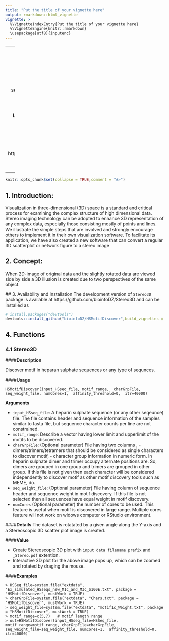 ```yaml
---
title: "Put the title of your vignette here"
output: rmarkdown::html_vignette
vignette: >
  %\VignetteIndexEntry{Put the title of your vignette here}
  %\VignetteEngine{knitr::rmarkdown}
  \usepackage[utf8]{inputenc}
---
```


---
  title: "Package 'HSMotifDiscover'"
author: "Vinod Kumar Singh, Yang Liu and Deyou Zheng "
date: "`r Sys.Date()`"
output:
  pdf_document:
  keep_tex: yes
latex_engine: pdflatex
html_document:
  df_print: paged
header-includes:
  - \usepackage{setspace}\singlespacing
- \usepackage{float}
linkcolor: blue
abstract: "| . \n| **Title**: HSMotifDiscover \n| **Type**: Package \n| **Version**: 1.0.0

  \n| **Description**: Discover motif in heparan sulphate sequences or any type of sequnces. \n| **Author**: Vinod Kumar Singh and Deyou Zheng  \n| **Maintainer**: The package maintainer <vinodsinghjnu@gmail.com>
  \n| **License**:  MIT + file LICENSE\\ \n| **Encoding**: UTF-8\n| **LazyData**:
  true\n| **Depends**: R (>= 3.6.2), plyr, plotrix, tools, rgl, scatterplot3d. \n| **RoxygenNote**: 7.0.2 \n|
  **Suggests**:devtools, knitr, rmarkdown.  \n| **VignetteBuilder**: knitr.  \n| **URL**:
  https://github.com/bioinfoDZ/HSMotifDiscover \n| **BugReports**: https://github.com/bioinfoDZ/HSMotifDiscover/issues "
vignette: |

  %\VignetteIndexEntry{Vignette HSMotifDiscover} %\VignetteEngine{knitr::rmarkdown} \usepackage[utf8]{inputenc}
---

  \newpage
\tableofcontents


```r
knitr::opts_chunk$set(collapse = TRUE,comment = "#>")
```


## 1. Introduction:
Visualization in three-dimensional (3D) space is a standard and critical process for examining the complex structure of high dimensional data. Stereo imaging technology can be adopted to enhance 3D representation of any complex data, especially those consisting mostly of points and lines. We illustrate the simple steps that are involved and strongly encourage others to implement it in their own visualization software. To facilitate its application, we have also created a new software that can convert a regular 3D scatterplot or network figure to a stereo image

## 2. Concept:
When 2D-image of original data and the slightly rotated data are viewed side by side a 3D illusion is created due to two perspectives of the same object.


  ## 3. Availability and Installation
  The development version of `Stereo3D` package is available at https://github.com/bioinfoDZ/Stereo3D  and can be installed as
```r
# install.packages("devtools")
devtools::install_github("bioinfoDZ/HSMotifDiscover",build_vignettes = FALSE )
```

## 4. Functions

### 4.1  Stereo3D

####**Description**

Discover motif in heparan sulphate sequences or any type of sequnces.

####**Usage**

`HSMotifDiscover(input_HSseq_file, motif_range,  charGrpFile, seq_weight_file, numCores=1,  affinity_threshold=0,  itr=40000)`

**Arguments **

- `input_HSseq_file`:	  A heparin sulphate sequence (or any other seqeunce) file. The file contains header and sequence information of the samples similar to fasta file, but sequence character counts per line are not constrained.
- `motif_range`:  Describe a vector having lower limit and upperlimit of the motifs to be discovered.
- `charGrpFile`: (Optional parameter) File having two columns , \emph{One}- dimers/trimers/tetramers that should be considered as single characters to discover motif,  \emph{Two}- character group information in numeric form. In heparin sulphate dimer and trimer occupy alternate positions are. So, dimers are grouped in one group and trimers are grouped in other group. If this file is not given then each character will be considered independently to discover motif as other motif discovery tools such as MEME, do.
- `seq_weight_file`: (Optional parameter) File having column of sequence header and sequence weight in motif discovery. If this file is not selected then all sequences have equal weight in motif discovery.
- `numCores`  (Optional parameter) the number of cores to be used. This feature is useful when motif is discovered in large range. Multiple cores feature will not work on widows computer or RStudio environment.

####**Details**
The dataset is rotatated by a given angle along the Y-axis and a Stereoscopic 3D scatter plot image is created.

####**Value**

- Create Stereoscopic 3D plot with `input data filename prefix` and `_Stereo.pdf` extention.
- Interactive 3D plot for the above image pops up, which can be zoomed and rotated by draging the mouse.

####**Examples**

```
> HSSeq_file=system.file("extdata", "Ex_simulated_HSseqs_new_M1c_and_M3c_S100E.txt", package = "HSMotifDiscover", mustWork = TRUE)
> charGrpFile=system.file("extdata", "Chars.txt", package = "HSMotifDiscover", mustWork = TRUE)
> seq_weight_file=system.file("extdata", "motif1c_Weight.txt", package = "HSMotifDiscover", mustWork = TRUE)
> motif_range=c(5,7)   # motif length range
> out=HSMotifDiscover(input_HSseq_file=HSSeq_file, motif_range=motif_range, charGrpFile=charGrpFile, seq_weight_file=seq_weight_file, numCores=1,  affinity_threshold=0,  itr=40000)
```

